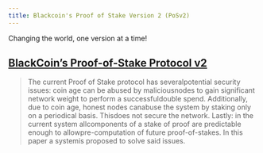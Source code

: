 ```yaml
---
title: Blackcoin's Proof of Stake Version 2 (PoSv2)
---
```


Changing the world, one version at a time!

## [BlackCoin’s Proof-of-Stake Protocol v2](https://blackcoin.org/blackcoin-pos-protocol-v2-whitepaper.pdf)
> The  current  Proof  of  Stake  protocol  has  severalpotential  security  issues:  coin  age  can  be  abused  by  maliciousnodes to gain significant network weight to perform a successfuldouble  spend.  Additionally,  due  to  coin  age,  honest  nodes  canabuse  the  system  by  staking  only  on  a  periodical  basis.  Thisdoes  not  secure  the  network.  Lastly:  in  the  current  system  allcomponents  of  a  stake  of  proof  are  predictable  enough  to  allowpre-computation of future proof-of-stakes. In this paper a systemis  proposed  to  solve  said  issues.